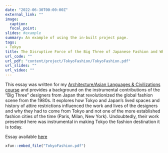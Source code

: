 ```yaml
---
date: "2022-06-30T00:00:00Z"
external_link: ""
image:
  caption: 
  focal_point: 
slides: #example
summary: An example of using the in-built project page.
tags:
- Tokyo
title: The Disruptive Force of the Big Three of Japanese Fashion and Why They Had to Emerge from Tokyo
url_code: ""
url_pdf: "content/project/TokyoFashion/TokyoFashion.pdf"
url_slides: ""
url_video: ""
---
```


This essay was written for my [Architecture/Asian Languages & Civilizations course](https://www.amherst.edu/academiclife/departments/courses/2122S/ASLC/ASLC-220-2122S) and provides a background on the instrumental contributions of the "Big Three" designers from Japan that revolutionized the global fashion scene from the 1980s. It explores how Tokyo and Japan's lived spaces and history of attire restrictions influenced the work and lives of the designers and why they had to come from Tokyo and not one of the more established fashion cities of the time (Paris, Milan, New York). Undoubtedly, their work presented here was instrumental in making Tokyo the fashion destination it is today.

Essay available [here](TokyoFashion.pdf)
```r
xfun::embed_file("TokyoFashion.pdf")
```


